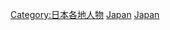 {{Commonscat|Japanese diaspora}}

[[Category:日本各地人物|Category:日本各地人物]]
[[Category:海外亞洲人|Japan]]
[[Category:海外東亞人|Japan]]